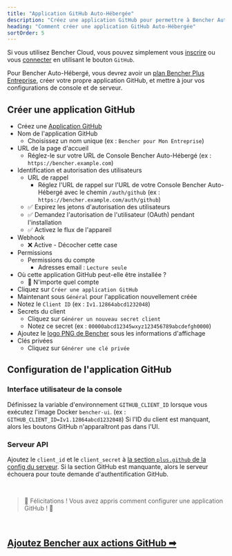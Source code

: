 ```yaml
---
title: "Application GitHub Auto-Hébergée"
description: "Créez une application GitHub pour permettre à Bencher Auto-Hébergé de s'authentifier avec GitHub"
heading: "Comment créer une application GitHub Auto-Hébergée"
sortOrder: 5
---
```


Si vous utilisez Bencher Cloud, vous pouvez simplement vous [inscrire](/auth/signup) ou vous [connecter](/auth/login)
en utilisant le bouton `GitHub`.

Pour Bencher Auto-Hébergé, vous devrez avoir un [plan Bencher Plus Entreprise](/pricing/?level=entreprise), créer votre propre application GitHub, et mettre à jour vos configurations de console et de serveur.

## Créer une application GitHub

- Créez une [Application GitHub](https://docs.github.com/fr/apps/creating-github-apps/registering-a-github-app/registering-a-github-app#registering-a-github-app)
- Nom de l'application GitHub
  - Choisissez un nom unique (ex : `Bencher pour Mon Entreprise`)
- URL de la page d'accueil
  - Réglez-le sur votre URL de Console Bencher Auto-Hébergé (ex : `https://bencher.example.com`)
- Identification et autorisation des utilisateurs
  - URL de rappel
    - Réglez l'URL de rappel sur l'URL de votre Console Bencher Auto-Hébergé avec le chemin `/auth/github` (ex : `https://bencher.example.com/auth/github`)
  - ✅ Expirez les jetons d'autorisation des utilisateurs
  - ✅ Demandez l'autorisation de l'utilisateur (OAuth) pendant l'installation
  - ✅ Activez le flux de l'appareil
- Webhook
  - ❌ Active - Décocher cette case
- Permissions
  - Permissions du compte
    - Adresses email : `Lecture seule`
- Où cette application GitHub peut-elle être installée ?
  - 🔘 N'importe quel compte
- Cliquez sur `Créer une application GitHub`
- Maintenant sous `Général` pour l'application nouvellement créée
- Notez le `Client ID` (ex : `Iv1.12864abcd1232048`)
- Secrets du client
  - Cliquez sur `Générer un nouveau secret client`
  - Notez ce secret (ex : `00000abcd12345wxyz123456789abcdefgh0000`)
- Ajoutez le [logo PNG de Bencher](/brand/) sous les informations d'affichage
- Clés privées
  - Cliquez sur `Générer une clé privée`

## Configuration de l'application GitHub

### Interface utilisateur de la console
Définissez la variable d'environnement `GITHUB_CLIENT_ID` lorsque vous exécutez l'image Docker `bencher-ui`. (ex : `GITHUB_CLIENT_ID=Iv1.12864abcd1232048`) Si l'ID du client est manquant, alors les boutons GitHub n'apparaîtront pas dans l'UI.

### Serveur API
Ajoutez le `client_id` et le `client_secret` à [la section `plus.github` de la config du serveur](/docs/fr/reference/server-config/#plusgithub). Si la section GitHub est manquante, alors le serveur échouera pour toute demande d'authentification GitHub.

<br/>

> 🐰 Félicitations ! Vous avez appris comment configurer une application GitHub ! 🎉

<br/>

<h2><a href="/docs/fr/how-to/github-actions/">Ajoutez Bencher aux actions GitHub ➡</a></h2>